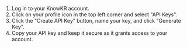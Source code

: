 1. Log in to your KnowKR account.
2. Click on your profile icon in the top left corner and select "API Keys".
3. Click the "Create API Key" button, name your key, and click "Generate Key".
4. Copy your API key and keep it secure as it grants access to your account.